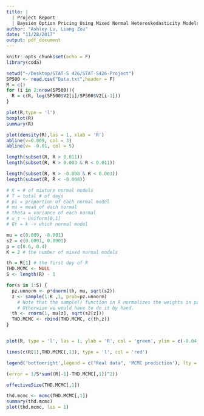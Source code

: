 ```yaml
---
title: |
  | Project Report
  | Baysien Option Pricing Using Mixed Normal Heteroskedasticity Models
author: "Ashley Lu, Liang Zou"
date: "11/28/2017"
output: pdf_document
---
```


```r
knitr::opts_chunk$set(echo = F)
library(coda)

```


```r

setwd("~/Desktop/STAT-S 426/STAT-S426-Project")
SP500 <- read.csv("Data.txt",header = F)
R = c()
for (i in 2:nrow(SP500)){
  R = c(R, log(SP500$V2[i]/SP500$V2[i-1]))
}

```



```r
plot(R,type = 'l')
boxplot(R)
summary(R)

plot(density(R),las = 1, xlab = 'R')
abline(v=0.009, col = 3)
abline(v= -0.01, col = 5)

length(subset(R, R > 0.011))
length(subset(R, R > 0.003 & R < 0.011))

length(subset(R, R > -0.008 & R < 0.003))
length(subset(R, R < -0.008))
```
    
    
    
    
```r
# K = # of mixture normal models 
# T = total # of days
# pi = proportion of each normal model
# mu = mean of each normal
# theta = variance of each normal
# v_t ~ Uniform[0,1]
# Gt = k -> which normal model

mu = c(0.009, -0.001)
s2 = c(0.0001, 0.0001)
p = c(0.6, 0.4)
K = 2 # the number of mixed normal models

```




```r

th = R[1] # the first day of R
THD.MCMC <- NULL
S <- length(R) - 1

for(s in 1:S) {
  pz.unnorm <- p*dnorm(th, mu, sqrt(s2))
  z <- sample(1:K ,1, prob=pz.unnorm) 
    # Note that the sample() function in R normalizes the weights in pz.unnorm. 
    # Otherwise we would have to do it by hand.
  th <- rnorm(1, mu[z], sqrt(s2[z]))
  THD.MCMC <- rbind(THD.MCMC, c(th,z))
}



```




```r

plot(R, type = 'l', las = 1, ylab = 'R', col = 'green', ylim = c(-0.04,0.03))

lines(c(R[1],THD.MCMC[,1]), type = 'l', col = 'red')

legend('bottomright',legend = c("Real data", 'MCMC prediction'), lty = c(1,1), col = c('green','red'))

(error = 1/S*sum((R[-1]-THD.MCMC[,1])^2))
```


```r
effectiveSize(THD.MCMC[,1])

thd.mcmc <- mcmc(THD.MCMC[,1])
summary(thd.mcmc)
plot(thd.mcmc, las = 1)

```
